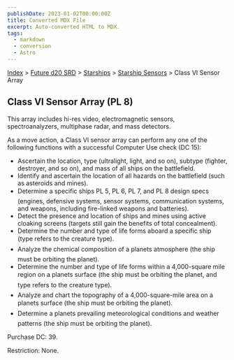 ```yaml
---
publishDate: 2023-01-02T00:00:00Z
title: Converted MDX File
excerpt: Auto-converted HTML to MDX.
tags:
  - markdown
  - conversion
  - Astro
---
```


[Index](-index) > [Future d20 SRD](future-d20-srd-index) > [Starships](future-d20-srd-starships-index) > [Starship Sensors](future-d20-srd-starships-starship-sensors-index) > Class VI Sensor Array

## Class VI Sensor Array (PL 8)

This array includes hi-res video, electromagnetic sensors, spectroanalyzers, multiphase radar, and mass detectors.

As a move action, a Class VI sensor array can perform any one of the following functions with a successful Computer Use check (DC 15):

- Ascertain the location, type (ultralight, light, and so on), subtype (fighter, destroyer, and so on), and mass of all ships on the battlefield.
- Identify and ascertain the location of all hazards on the battlefield (such as asteroids and mines).
- Determine a specific ships PL 5, PL 6, PL 7, and PL 8 design specs (engines, defensive systems, sensor systems, communication systems, and weapons, including fire-linked weapons and batteries).
- Detect the presence and location of ships and mines using active cloaking screens (targets still gain the benefits of total concealment).
- Determine the number and type of life forms aboard a specific ship (type refers to the creature type).
- Analyze the chemical composition of a planets atmosphere (the ship must be orbiting the planet).
- Determine the number and type of life forms within a 4,000-square mile region on a planets surface (the ship must be orbiting the planet, and type refers to the creature type).
- Analyze and chart the topography of a 4,000-square-mile area on a planets surface (the ship must be orbiting the planet).
- Determine a planets prevailing meteorological conditions and weather patterns (the ship must be orbiting the planet).

Purchase DC: 39.

Restriction: None.
